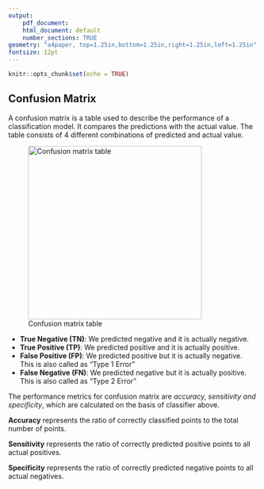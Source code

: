 ```yaml
---
output:
    pdf_document:
    html_document: default
    number_sections: TRUE
geometry: "a4paper, top=1.25in,bottom=1.25in,right=1.25in,left=1.25in"
fontsize: 12pt
---
```


```r
knitr::opts_chunk$set(echo = TRUE)
```

## Confusion Matrix
A confusion matrix is a table used to describe the performance of a classification model. It compares the predictions with the actual value. The table consists of 4 different combinations of predicted and actual value.

![Confusion matrix table](/Users/hanstjong/OneDrive/HTW/B-WM/6. Sem/Seminar/Projektarbeit/RMarkdown/figures/confmatrix.jpg){width=350}

- **True Negative (TN)**: We predicted negative and it is actually negative.
- **True Positive (TP)**: We predicted positive and it is actually positive.
- **False Positive (FP)**: We predicted positive but it is actually negative. This is also called as "Type 1 Error"
- **False Negative (FN)**: We predicted negative but it is actually positive. This is also called as "Type 2 Error"

The performance metrics for confusion matrix are _accuracy, sensitivity and specificity_, which are calculated on the basis of classifier above.

**Accuracy** represents the ratio of correctly classified points to the total number of points.
\begin{equation*}
        Accuracy = \frac{TP+TN}{TP+FP+FN+TN}   
\end{equation*}

**Sensitivity** represents the ratio of correctly predicted positive points to all actual positives.
\begin{equation*}
        Sensitivity = \frac{TP}{TP+FN}   
\end{equation*}

**Specificity** represents the ratio of correctly predicted negative points to all actual negatives.
\begin{equation*}
        Specificity = \frac{TN}{TN+FP}   
\end{equation*}





